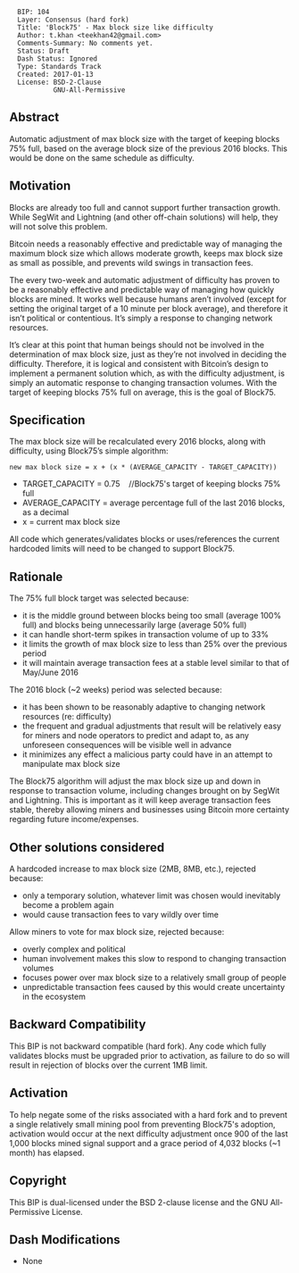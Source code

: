<pre>
  BIP: 104
  Layer: Consensus (hard fork)
  Title: 'Block75' - Max block size like difficulty
  Author: t.khan <teekhan42@gmail.com>
  Comments-Summary: No comments yet.
  Status: Draft
  Dash Status: Ignored
  Type: Standards Track
  Created: 2017-01-13
  License: BSD-2-Clause
           GNU-All-Permissive
</pre>

==Abstract==

Automatic adjustment of max block size with the target of keeping blocks 75% full, based on the average block size of the previous 2016 blocks. This would be done on the same schedule as difficulty.

==Motivation==

Blocks are already too full and cannot support further transaction growth. While SegWit and Lightning (and other off-chain solutions) will help, they will not solve this problem.

Bitcoin needs a reasonably effective and predictable way of managing the maximum block size which allows moderate growth, keeps max block size as small as possible, and prevents wild swings in transaction fees.

The every two-week and automatic adjustment of difficulty has proven to be a reasonably effective and predictable way of managing how quickly blocks are mined. It works well because humans aren’t involved  (except for setting the original target of a 10 minute per block average), and therefore it isn’t political or contentious. It’s simply a response to changing network resources.

It’s clear at this point that human beings should not be involved in the determination of max block size, just as they’re not involved in deciding the difficulty. Therefore, it is logical and consistent with Bitcoin’s design to implement a permanent solution which, as with the difficulty adjustment, is simply an automatic response to changing transaction volumes. With the target of keeping blocks 75% full on average, this is the goal of Block75.


==Specification==

The max block size will be recalculated every 2016 blocks, along with difficulty, using Block75’s simple algorithm:

<code>
new max block size = x + (x * (AVERAGE_CAPACITY - TARGET_CAPACITY))
</code>

* TARGET_CAPACITY = 0.75    //Block75's target of keeping blocks 75% full
* AVERAGE_CAPACITY = average percentage full of the last 2016 blocks, as a decimal
* x = current max block size


All code which generates/validates blocks or uses/references the current hardcoded limits will need to be changed to support Block75.

==Rationale==

The 75% full block target was selected because:
* it is the middle ground between blocks being too small (average 100% full) and blocks being unnecessarily large (average 50% full)
* it can handle short-term spikes in transaction volume of up to 33%
* it limits the growth of max block size to less than 25% over the previous period
* it will maintain average transaction fees at a stable level similar to that of May/June 2016

The 2016 block (~2 weeks) period was selected because:
* it has been shown to be reasonably adaptive to changing network resources (re: difficulty)
* the frequent and gradual adjustments that result will be relatively easy for miners and node operators to predict and adapt to, as any unforeseen consequences will be visible well in advance
* it minimizes any effect a malicious party could have in an attempt to manipulate max block size

The Block75 algorithm will adjust the max block size up and down in response to transaction volume, including changes brought on by SegWit and Lightning. This is important as it will keep average transaction fees stable, thereby allowing miners and businesses using Bitcoin more certainty regarding future income/expenses.

==Other solutions considered==
A hardcoded increase to max block size (2MB, 8MB, etc.), rejected because:
* only a temporary solution, whatever limit was chosen would inevitably become a problem again
* would cause transaction fees to vary wildly over time

Allow miners to vote for max block size, rejected because:
* overly complex and political
* human involvement makes this slow to respond to changing transaction volumes
* focuses power over max block size to a relatively small group of people 
* unpredictable transaction fees caused by this would create uncertainty in the ecosystem

==Backward Compatibility==
This BIP is not backward compatible (hard fork). Any code which fully validates blocks must be upgraded prior to activation, as failure to do so will result in rejection of blocks over the current 1MB limit.

==Activation==
To help negate some of the risks associated with a hard fork and to prevent a single relatively small mining pool from preventing Block75's adoption, activation would occur at the next difficulty adjustment once 900 of the last 1,000 blocks mined signal support and a grace period of 4,032 blocks (~1 month) has elapsed.

==Copyright==
This BIP is dual-licensed under the BSD 2-clause license and the GNU All-Permissive License.

==Dash Modifications==
* None

